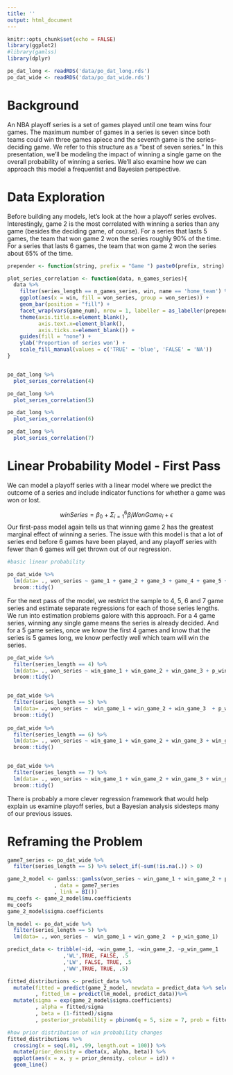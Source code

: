 ```yaml
---
title: ''
output: html_document
---
```


```r
knitr::opts_chunk$set(echo = FALSE)
library(ggplot2)
#library(gamlss)
library(dplyr)

po_dat_long <- readRDS('data/po_dat_long.rds')
po_dat_wide <- readRDS('data/po_dat_wide.rds')

```

# Background

An NBA playoff series is a set of games played until one team wins four games. The maximum number of games in a series is seven since both teams could win three games apiece and the seventh game is the series-deciding game. We refer to this structure as a "best of seven series." In this presentation, we'll be modeling the impact of winning a single game on the overall probability of winning a series. We'll also examine how we can approach this model a frequentist and Bayesian perspective.

# Data Exploration

Before building any models, let's look at the how a playoff series evolves. Interestingly, game 2 is the most correlated with winning a series than any game (besides the deciding game, of course). For a series that lasts 5 games, the team that won game 2 won the series roughly 90% of the time. For a series that lasts 6 games, the team that won game 2 won the series about 65% of the time. 

```r
prepender <- function(string, prefix = "Game ") paste0(prefix, string)

plot_series_correlation <- function(data, n_games_series){
  data %>%
    filter(series_length == n_games_series, win, name == 'home_team') %>%
    ggplot(aes(x = win, fill = won_series, group = won_series)) +
    geom_bar(position = "fill") +
    facet_wrap(vars(game_num), nrow = 1, labeller = as_labeller(prepender)) +
    theme(axis.title.x=element_blank(),
          axis.text.x=element_blank(),
          axis.ticks.x=element_blank()) +
    guides(fill = "none") +
    ylab('Proportion of series won') +
    scale_fill_manual(values = c('TRUE' = 'blue', 'FALSE' = 'NA'))
}


po_dat_long %>%
  plot_series_correlation(4)

po_dat_long %>%
  plot_series_correlation(5)

po_dat_long %>%
  plot_series_correlation(6)

po_dat_long %>%
  plot_series_correlation(7)

```
# Linear Probability Model - First Pass

We can model a playoff series with a linear model where we predict the outcome of a series and include indicator functions for whether a game was won or lost.

$$winSeries = \beta_0 + \Sigma_{i=1}^6 \beta_iWonGame_i + \epsilon  $$
Our first-pass model again tells us that winning game 2 has the greatest marginal effect of winning a series. The issue with this model is that a lot of series end before 6 games have been played, and any playoff series with fewer than 6 games will get thrown out of our regression.

```r
#basic linear probability

po_dat_wide %>%
  lm(data= ., won_series ~ game_1 + game_2 + game_3 + game_4 + game_5 + game_6) %>%
  broom::tidy() 
```

For the next pass of the model, we restrict the sample to 4, 5, 6 and 7 game series and estimate separate regressions for each of those series lengths. We run into estimation problems galore with this approach. For a 4 game series, winning any single game means the series is already decided. And for a 5 game series, once we know the first 4 games and know that the series is 5 games long, we know perfectly well which team will win the series.

```r
po_dat_wide %>%
  filter(series_length == 4) %>%
  lm(data= ., won_series ~ win_game_1 + win_game_2 + win_game_3 + p_win_game_1) %>%
  broom::tidy() 


po_dat_wide %>%
  filter(series_length == 5) %>%
  lm(data= ., won_series ~  win_game_1 + win_game_2 + win_game_3  + p_win_game_1) %>%
  broom::tidy() 
  
po_dat_wide %>%
  filter(series_length == 6) %>%
  lm(data= ., won_series ~ win_game_1 + win_game_2 + win_game_3 + win_game_4 + p_win_game_1) %>%
  broom::tidy() 


po_dat_wide %>%
  filter(series_length == 7) %>%
  lm(data= ., won_series ~ win_game_1 + win_game_2 + win_game_3 + win_game_4 + win_game_5  + p_win_game_1) %>%
  broom::tidy() 
```

There is probably a more clever regression framework that would help explain us examine playoff series, but a Bayesian analysis sidesteps many of our previous issues.


# Reframing the Problem


```r

game7_series <- po_dat_wide %>%
  filter(series_length == 5) %>% select_if(~sum(!is.na(.)) > 0)

game_2_model <- gamlss::gamlss(won_series ~ win_game_1 + win_game_2 + p_win_game_1
               , data = game7_series
               , link = BI())
mu_coefs <- game_2_model$mu.coefficients
mu_coefs
game_2_model$sigma.coefficients

lm_model <- po_dat_wide %>%
  filter(series_length == 5) %>%
  lm(data= ., won_series ~  win_game_1 + win_game_2  + p_win_game_1) 

predict_data <- tribble(~id, ~win_game_1, ~win_game_2, ~p_win_game_1
                  ,'WL',TRUE, FALSE, .5
                  ,'LW', FALSE, TRUE, .5
                  ,'WW',TRUE, TRUE, .5)

fitted_distributions <- predict_data %>%
  mutate(fitted = predict(game_2_model, newdata = predict_data %>% select(-id))
         , fitted_lm = predict(lm_model, predict_data))%>%
  mutate(sigma = exp(game_2_model$sigma.coefficients)
         , alpha = fitted/sigma
         , beta = (1-fitted)/sigma
         , posterior_probability = pbinom(q = 5, size = 7, prob = fitted, lower.tail = FALSE) ) 

#how prior distribution of win probability changes
fitted_distributions %>%
  crossing(x = seq(.01, .99, length.out = 100)) %>%
  mutate(prior_density = dbeta(x, alpha, beta)) %>%
  ggplot(aes(x = x, y = prior_density, colour = id)) +
  geom_line()

```

